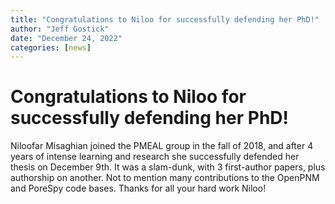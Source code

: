 ```yaml
---
title: "Congratulations to Niloo for successfully defending her PhD!"
author: "Jeff Gostick"
date: "December 24, 2022"
categories: [news]
---
```


# Congratulations to Niloo for successfully defending her PhD!

Niloofar Misaghian joined the PMEAL group in the fall of 2018, and after 4 years of intense learning and research she successfully defended her thesis on December 9th.  It was a slam-dunk, with 3 first-author papers, plus authorship on another.  Not to mention many contributions to the OpenPNM and PoreSpy code bases.  Thanks for all your hard work Niloo!